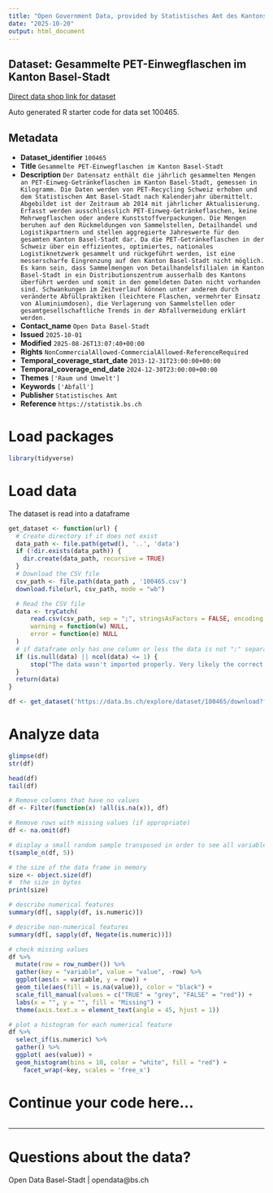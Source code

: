 ```yaml
---
title: "Open Government Data, provided by Statistisches Amt des Kantons Basel-Stadt - DCC Data Competence Center"
date: "2025-10-20"
output: html_document
---
```


## Dataset: Gesammelte PET-Einwegflaschen im Kanton Basel-Stadt

[Direct data shop link for dataset](https://data.bs.ch/explore/dataset/100465)

Auto generated R starter code for data set 100465.

## Metadata

- **Dataset_identifier** `100465`
- **Title** `Gesammelte PET-Einwegflaschen im Kanton Basel-Stadt`
- **Description** `Der Datensatz enthält die jährlich gesammelten Mengen an PET-Einweg-Getränkeflaschen im Kanton Basel-Stadt, gemessen in Kilogramm. Die Daten werden von PET-Recycling Schweiz erhoben und dem Statistischen Amt Basel-Stadt nach Kalenderjahr übermittelt. Abgebildet ist der Zeitraum ab 2014 mit jährlicher Aktualisierung. Erfasst werden ausschliesslich PET-Einweg-Getränkeflaschen, keine Mehrwegflaschen oder andere Kunststoffverpackungen. Die Mengen beruhen auf den Rückmeldungen von Sammelstellen, Detailhandel und Logistikpartnern und stellen aggregierte Jahreswerte für den gesamten Kanton Basel-Stadt dar. Da die PET-Getränkeflaschen in der Schweiz über ein effizientes, optimiertes, nationales Logistiknetzwerk gesammelt und rückgeführt werden, ist eine messerscharfe Eingrenzung auf den Kanton Basel-Stadt nicht möglich. Es kann sein, dass Sammelmengen von Detailhandelsfilialen im Kanton Basel-Stadt in ein Distributionszentrum ausserhalb des Kantons überführt werden und somit in den gemeldeten Daten nicht vorhanden sind. Schwankungen im Zeitverlauf können unter anderem durch veränderte Abfüllpraktiken (leichtere Flaschen, vermehrter Einsatz von Aluminiumdosen), die Verlagerung von Sammelstellen oder gesamtgesellschaftliche Trends in der Abfallvermeidung erklärt werden.`
- **Contact_name** `Open Data Basel-Stadt`
- **Issued** `2025-10-01`
- **Modified** `2025-08-26T13:07:40+00:00`
- **Rights** `NonCommercialAllowed-CommercialAllowed-ReferenceRequired`
- **Temporal_coverage_start_date** `2013-12-31T23:00:00+00:00`
- **Temporal_coverage_end_date** `2024-12-30T23:00:00+00:00`
- **Themes** `['Raum und Umwelt']`
- **Keywords** `['Abfall']`
- **Publisher** `Statistisches Amt`
- **Reference** `https://statistik.bs.ch`


# Load packages

```r

library(tidyverse)
```

# Load data

The dataset is read into a dataframe

```r
get_dataset <- function(url) {
  # Create directory if it does not exist
  data_path <- file.path(getwd(), '..', 'data')
  if (!dir.exists(data_path)) {
    dir.create(data_path, recursive = TRUE)
  }
  # Download the CSV file
  csv_path <- file.path(data_path , '100465.csv')
  download.file(url, csv_path, mode = "wb")

  # Read the CSV file
  data <- tryCatch(
      read.csv(csv_path, sep = ";", stringsAsFactors = FALSE, encoding = "UTF-8"),
      warning = function(w) NULL,
      error = function(e) NULL
  )
  # if dataframe only has one column or less the data is not ";" separated
  if (is.null(data) || ncol(data) <= 1) {
      stop("The data wasn't imported properly. Very likely the correct separator couldn't be found.\nPlease check the dataset manually and adjust the code.")
  }
  return(data)
}
```

```r

df <- get_dataset('https://data.bs.ch/explore/dataset/100465/download?format=csv&timezone=Europe%2FZurich')

```

# Analyze data

```r

glimpse(df)
str(df)

head(df)
tail(df)

```

```r
# Remove columns that have no values
df <- Filter(function(x) !all(is.na(x)), df)

# Remove rows with missing values (if appropriate)
df <- na.omit(df)
```

```r
# display a small random sample transposed in order to see all variables
t(sample_n(df, 5))
```

```r
# the size of the data frame in memory
size <- object.size(df)
#  the size in bytes
print(size)
```

```r
# describe numerical features
summary(df[, sapply(df, is.numeric)])
```

```r
# describe non-numerical features
summary(df[, sapply(df, Negate(is.numeric))])
```

```r
# check missing values
df %>%
  mutate(row = row_number()) %>%
  gather(key = "variable", value = "value", -row) %>%
  ggplot(aes(x = variable, y = row)) +
  geom_tile(aes(fill = is.na(value)), color = "black") +
  scale_fill_manual(values = c("TRUE" = "grey", "FALSE" = "red")) +
  labs(x = "", y = "", fill = "Missing") +
  theme(axis.text.x = element_text(angle = 45, hjust = 1))
```

```r
# plot a histogram for each numerical feature
df %>%
  select_if(is.numeric) %>%
  gather() %>%
  ggplot( aes(value)) +
  geom_histogram(bins = 10, color = "white", fill = "red") +
    facet_wrap(~key, scales = 'free_x')
```

# Continue your code here...

```r

```
------------------------------------------------------------------------

# Questions about the data?

Open Data Basel-Stadt | opendata@bs.ch
